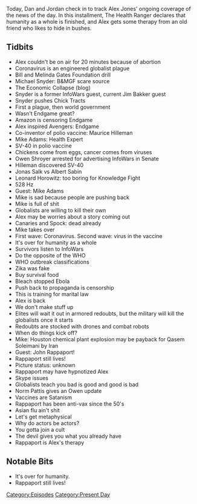 {{DEFAULTSORT:
    #_EPISODE_0392:January 24, 2020
}}{{Episode
    | title           = January 24, 2020
    | caption         = Listen to this episode on [https://knowledgefight.libsyn.com/knowledge-fight-january-24-2020 Libsyn] [https://open.spotify.com/episode/0ccrcztlQI3qXciwW8dNeR Spotify], Read the [[Transcript/392: January 24, 2020|Unofficial Transcript]]
    | episodeNumber   = 392
    | length          = 02:07:57
    | airDate         = January 27, 2020
    | coverageDate    = January 24, 2020
    | episodeType     = [[:Category:Present Day|Present Day]]
    | appearance      = [[Mike Adams]], [[Bill Gates]], [[Melinda Gates]], [[Michael Snyder]], [[Maurice Hilleman]], [[Owen Shroyer]], [[Jonas Salk]], [[Albert Sabin]], [[Leonard Horowitz]], [[Qasem Soleimani]], [[John Rappaport]], [[Norm Pattis]]
    | oocDrop         = It's over for humanity
    | previousEpisode = [[391: January 22, 2020]]
    | nextEpisode     = [[393: January 28, 2020]]
}}

{{Stub}}

Today, Dan and Jordan check in to track Alex Jones' ongoing coverage of the news of the day. In this installment, The Health Ranger declares that humanity as a whole is finished, and Alex gets some therapy from an old friend who likes to hide in bushes.

==Tidbits==

*Alex couldn't be on air for 20 minutes because of abortion
*Coronavirus is an engineered globalist plague
*Bill and Melinda Gates Foundation drill
*Michael Snyder: B&MGF scare source
*The Economic Collapse (blog)
*Snyder is a former InfoWars guest, current Jim Bakker guest
*Snyder pushes Chick Tracts
*First a plague, then world government
*Wasn't Endgame great?
*Amazon is censoring Endgame
*Alex inspired Avengers: Endgame
*Co-inventor of polio vaccine: Maurice Hilleman
*Mike Adams: Health Expert
*SV-40 in polio vaccine
*Chickens come from eggs, cancer comes from viruses
*Owen Shroyer arrested for advertising InfoWars in Senate
*Hilleman discovered SV-40
*Jonas Salk vs Albert Sabin
*Leonard Horowitz: too boring for Knowledge Fight
*528 Hz
*Guest: Mike Adams
*Mike is sad because people are pushing back
*Mike is full of shit
*Globalists are willing to kill their own
*Alex may be worries about a story coming out
*Canaries and Spock: dead already
*Mike takes over
*First wave: Coronavirus. Second wave: virus in the vaccine
*It's over for humanity as a whole
*Survivors listen to InfoWars
*Do the opposite of the WHO
*WHO outbreak classifications
*Zika was fake
*Buy survival food
*Bleach stopped Ebola
*Push back to propaganda is censorship
*This is training for marital law
*Alex is back
*We don't make stuff up
*Elites will wait it out in armored redoubts, but the military will kill the globalists once it starts
*Redoubts are stocked with drones and combat robots
*When do things kick off?
*Mike: Houston chemical plant explosion may be payback for Qasem Soleimani by Iran
*Guest: John Rappaport!
*Rappaport still lives!
*Picture status: unknown
*Rappaport may have hypnotized Alex
*Skype issues
*Globalists teach you bad is good and good is bad
*Norm Pattis gives an Owen update
*Vaccines are Satanism
*Rappaport has been anti-vax since the 50's
*Asian flu ain't shit
*Let's get metaphysical
*Why do actors be actors?
*You gotta join a cult
*The devil gives you what you already have
*Rappaport is Alex's therapy

==Notable Bits==

*It's over for humanity.
*Rappaport still lives!

[[Category:Episodes]]
[[Category:Present Day]]
